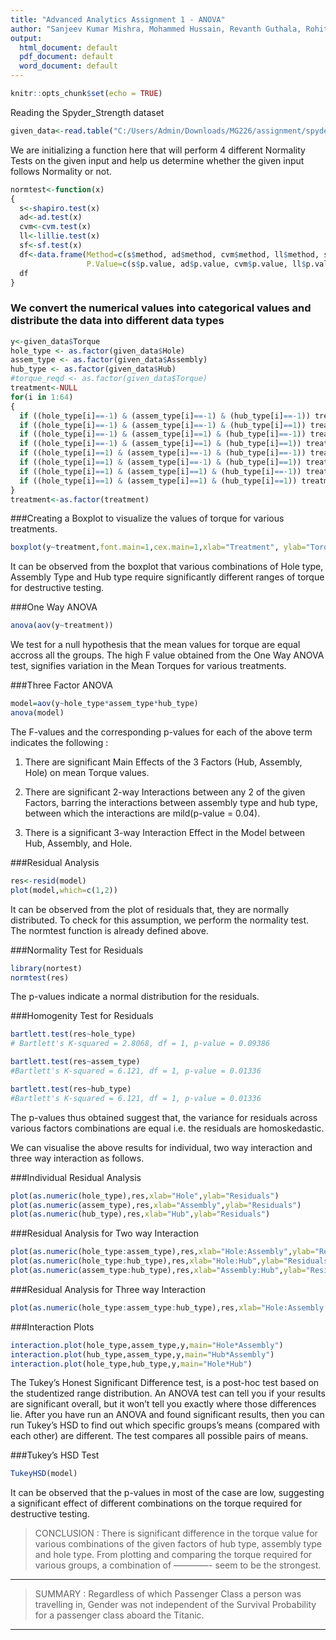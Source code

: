 ---
title: "Advanced Analytics Assignment 1 - ANOVA"
author: "Sanjeev Kumar Mishra, Mohammed Hussain, Revanth Guthala, Rohit Polavarapu "
output:
  html_document: default
  pdf_document: default
  word_document: default
---

```{r setup, include=FALSE}
knitr::opts_chunk$set(echo = TRUE)
```

Reading the Spyder_Strength dataset
```{r}
given_data<-read.table("C:/Users/Admin/Downloads/MG226/assignment/spyder_strength.data", header = TRUE)
```

We are initializing a function here that will perform 4 different Normality Tests on the given input and help us determine whether the given input follows Normality or not.
```{r}
normtest<-function(x)
{
  s<-shapiro.test(x)
  ad<-ad.test(x)
  cvm<-cvm.test(x)
  ll<-lillie.test(x)
  sf<-sf.test(x)
  df<-data.frame(Method=c(s$method, ad$method, cvm$method, ll$method, sf$method),
                 P.Value=c(s$p.value, ad$p.value, cvm$p.value, ll$p.value, sf$p.value))
  df
}
```

### We convert the numerical values into categorical values and distribute the data into different data types

```{r}
y<-given_data$Torque
hole_type <- as.factor(given_data$Hole)
assem_type <- as.factor(given_data$Assembly)
hub_type <- as.factor(given_data$Hub)
#torque_reqd <- as.factor(given_data$Torque)
treatment<-NULL
for(i in 1:64)
{
  if ((hole_type[i]==-1) & (assem_type[i]==-1) & (hub_type[i]==-1)) treatment[i]<-"combi_111"
  if ((hole_type[i]==-1) & (assem_type[i]==-1) & (hub_type[i]==1)) treatment[i]<-"combi_112"
  if ((hole_type[i]==-1) & (assem_type[i]==1) & (hub_type[i]==-1)) treatment[i]<-"combi_121"
  if ((hole_type[i]==-1) & (assem_type[i]==1) & (hub_type[i]==1)) treatment[i]<-"combi_122"
  if ((hole_type[i]==1) & (assem_type[i]==-1) & (hub_type[i]==-1)) treatment[i]<-"combi_211"
  if ((hole_type[i]==1) & (assem_type[i]==-1) & (hub_type[i]==1)) treatment[i]<-"combi_212"
  if ((hole_type[i]==1) & (assem_type[i]==1) & (hub_type[i]==-1)) treatment[i]<-"combi_221"
  if ((hole_type[i]==1) & (assem_type[i]==1) & (hub_type[i]==1)) treatment[i]<-"combi_222"
}
treatment<-as.factor(treatment)
```

###Creating a Boxplot to visualize the values of torque for various treatments.
```{r}
boxplot(y~treatment,font.main=1,cex.main=1,xlab="Treatment", ylab="Torque Required(foot pounds)")
```
It can be observed from the boxplot that various combinations of Hole type, Assembly Type and Hub type require significantly different ranges of torque for destructive testing. 


###One Way ANOVA
```{r}
anova(aov(y~treatment))
```
We test for a null hypothesis that the mean values for torque are equal accross all the groups.
The high F value obtained from the One Way ANOVA test, signifies variation in the Mean Torques for various treatments.


###Three Factor ANOVA
```{r}
model=aov(y~hole_type*assem_type*hub_type)
anova(model)
```
The F-values and the corresponding p-values for each of the above term indicates the following :

1. There are significant Main Effects of the 3 Factors (Hub, Assembly, Hole) on mean Torque values.

2. There are significant 2-way Interactions between any 2 of the given Factors, barring the interactions between assembly type and hub type, between which the interactions are mild(p-value = 0.04).

3. There is a significant 3-way Interaction Effect in the Model between Hub, Assembly, and Hole.


###Residual Analysis
```{r}
res<-resid(model) 
plot(model,which=c(1,2))
```
It can be observed from the plot of residuals that, they are normally distributed. To check for this assumption, we perform the normality test. The normtest function is already defined above.


###Normality Test for Residuals
```{r}
library(nortest)
normtest(res)
```
The p-values indicate a normal distribution for the residuals.


###Homogenity Test for Residuals
```{r}
bartlett.test(res~hole_type)
# Bartlett's K-squared = 2.8068, df = 1, p-value = 0.09386

bartlett.test(res~assem_type)
#Bartlett's K-squared = 6.121, df = 1, p-value = 0.01336

bartlett.test(res~hub_type)
#Bartlett's K-squared = 6.121, df = 1, p-value = 0.01336
```
The p-values thus obtained suggest that, the variance for residuals across various factors combinations are equal i.e. the residuals are homoskedastic.

We can visualise the above results for individual, two way interaction and three way interaction as follows.

###Individual Residual Analysis
```{r}
plot(as.numeric(hole_type),res,xlab="Hole",ylab="Residuals")
plot(as.numeric(assem_type),res,xlab="Assembly",ylab="Residuals")
plot(as.numeric(hub_type),res,xlab="Hub",ylab="Residuals")
```

###Residual Analysis for Two way Interaction
```{r}
plot(as.numeric(hole_type:assem_type),res,xlab="Hole:Assembly",ylab="Residuals")
plot(as.numeric(hole_type:hub_type),res,xlab="Hole:Hub",ylab="Residuals")
plot(as.numeric(assem_type:hub_type),res,xlab="Assembly:Hub",ylab="Residuals")
```

###Residual Analysis for Three way Interaction
```{r}
plot(as.numeric(hole_type:assem_type:hub_type),res,xlab="Hole:Assembly:Hub",ylab="Residuals")
```

###Interaction Plots
```{r}
interaction.plot(hole_type,assem_type,y,main="Hole*Assembly") 
interaction.plot(hub_type,assem_type,y,main="Hub*Assembly") 
interaction.plot(hole_type,hub_type,y,main="Hole*Hub") 
```

The Tukey's Honest Significant Difference test, is a post-hoc test based on the studentized range distribution. An ANOVA test can tell you if your results are significant overall, but it won't tell you exactly where those differences lie. After you have run an ANOVA and found significant results, then you can run Tukey's HSD to find out which specific groups's means (compared with each other) are different. The test compares all possible pairs of means.


###Tukey's HSD Test
```{r}
TukeyHSD(model)
```
It can be observed that the p-values in most of the case are low, suggesting a significant effect of different combinations on the torque required for destructive testing. 

> CONCLUSION : There is significant difference in the torque value for various combinations of the given factors of hub type, assembly type and hole type. From plotting and comparing the torque required for various groups, a combination of ------------- seem to be the strongest.

***

> SUMMARY :
> Regardless of which Passenger Class a person was travelling in, Gender was not independent of the Survival Probability for a passenger class aboard the Titanic.

***